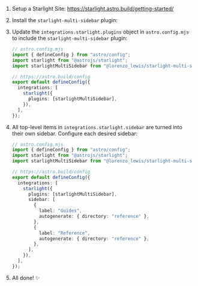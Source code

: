 
<Steps>

1.  Setup a Starlight Site: https://starlight.astro.build/getting-started/

2.  Install the `starlight-multi-sidebar` plugin:

    <PackageManagers pkg="@lorenzo_lewis/starlight-multi-sidebar" />

3.  Update the `integrations.starlight.plugins` object in `astro.config.mjs` to include the `starlight-multi-sidebar` plugin:

    ```ts ins={4, 10}
    // astro.config.mjs
    import { defineConfig } from "astro/config";
    import starlight from "@astrojs/starlight";
    import starlightMultiSidebar from "@lorenzo_lewis/starlight-multi-sidebar";

    // https://astro.build/config
    export default defineConfig({
      integrations: [
        starlight({
          plugins: [starlightMultiSidebar],
        }),
      ],
    });
    ```

4.  All top-level items in `integrations.starlight.sidebar` are turned into their own sidebar. Configure each desired sidebar:

    ```ts ins={7-15}
    // astro.config.mjs
    import { defineConfig } from "astro/config";
    import starlight from "@astrojs/starlight";
    import starlightMultiSidebar from "@lorenzo_lewis/starlight-multi-sidebar";

    // https://astro.build/config
    export default defineConfig({
      integrations: [
        starlight({
          plugins: [starlightMultiSidebar],
          sidebar: [
            {
              label: "Guides",
              autogenerate: { directory: "reference" },
            },
            {
              label: "Reference",
              autogenerate: { directory: "reference" },
            },
          ],
        }),
      ],
    });
    ```

5.  All done! ✨

</Steps>
